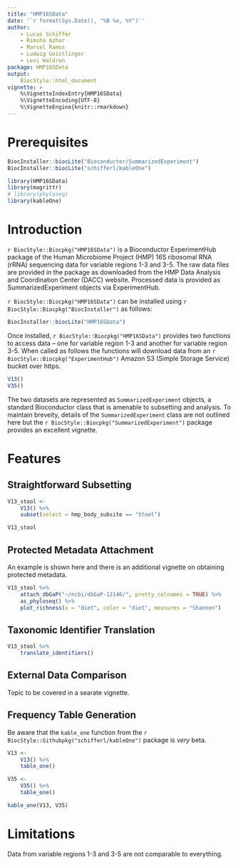 ```yaml
---
title: "HMP16SData"
date: '`r format(Sys.Date(), "%B %e, %Y")`'
author:
    - Lucas Schiffer
    - Rimsha Azhar
    - Marcel Ramos
    - Ludwig Geistlinger
    - Levi Waldron
package: HMP16SData
output:
    BiocStyle::html_document
vignette: >
    %\VignetteIndexEntry{HMP16SData}
    %\VignetteEncoding{UTF-8}
    %\VignetteEngine{knitr::rmarkdown}
---
```


# Prerequisites

```r
BiocInstaller::biocLite("Bioconductor/SummarizedExperiment")
BiocInstaller::biocLite("schifferl/kableOne")

library(HMP16SData)
library(magrittr)
# library(phyloseq)
library(kableOne)
```

# Introduction

`r BiocStyle::Biocpkg("HMP16SData")` is a Bioconductor ExperimentHub package of
the Human Microbiome Project (HMP) 16S ribosomal RNA (rRNA) sequencing data for
variable regions 1-3 and 3-5. The raw data files are provided in the package as
downloaded from the HMP Data Analysis and Coordination Center (DACC) website. 
Processed data is provided as SummarizedExperiment objects via ExperimentHub.

`r BiocStyle::Biocpkg("HMP16SData")` can be installed using 
`r BiocStyle::Biocpkg("BiocInstaller")` as follows:

```r
BiocInstaller::biocLite("HMP16SData")
```

Once installed, `r BiocStyle::Biocpkg("HMP16SData")` provides two functions to 
access data – one for variable region 1-3 and another for variable region 3-5. 
When called as follows the functions will download data from an 
`r BiocStyle::Biocpkg("ExperimentHub")` Amazon S3 (Simple Storage Service) 
bucket over https.

```r
V13()
V35()
```

The two datasets are represented as `SummarizedExperiment` objects, a standard 
Bioconductor class that is amenable to subsetting and analysis. To maintain 
breveity, details of the `SummarizedExperiment` class are not outlined here but 
the `r BiocStyle::Biocpkg("SummarizedExperiment")` package provides an excellent
vignette.

# Features

## Straightforward Subsetting

```r
V13_stool <-
    V13() %>%
    subset(select = hmp_body_subsite == "Stool")

V13_stool
```

## Protected Metadata Attachment

An example is shown here and there is an additional vignette on obtaining 
protected metadata.

```r
V13_stool %>%
    attach_dbGaP("~/ncbi/dbGaP-12146/", pretty_colnames = TRUE) %>%
    as_phyloseq() %>%
    plot_richness(x = "diet", color = "diet", measures = "Shannon")
```

## Taxonomic Identifier Translation

```r
V13_stool %>%
    translate_identifiers()
```

## External Data Comparison

Topic to be covered in a searate vignette.

## Frequency Table Generation

Be aware that the `kable_one` function from the
`r BiocStyle::Githubpkg("schifferl/kableOne")` package is _very_ beta.

```r
V13 <-
    V13() %>%
    table_one()

V35 <-
    V35() %>%
    table_one()

kable_one(V13, V35)
```

# Limitations

Data from variable regions 1-3 and 3-5 are not comparable to everything.
